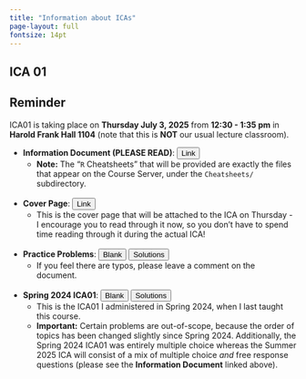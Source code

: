 ```yaml
---
title: "Information about ICAs"
page-layout: full
fontsize: 14pt
---
```


## ICA 01

::: {.callout-important}
## **Reminder**

ICA01 is taking place on **Thursday July 3, 2025** from **12:30 - 1:35 pm** in **Harold Frank Hall 1104** (note that this is **NOT** our usual lecture classroom).
:::

-   **Information Document (PLEASE READ)**: <a href="https://docs.google.com/document/d/18ONudNjYhVJy3x4qAyetUhk_ukvjMSoTFjGqMtPqAXE" target="_blank"><button type="button" class="btn btn-primary">Link</button></a>
    -   **Note:** The "`R` Cheatsheets" that will be provided are exactly the files that appear on the Course Server, under the `Cheatsheets/` subdirectory. <br /> <br />

-   **Cover Page**: <a href="https://docs.google.com/document/d/17Qtu_OtccK_tnIXJEhOjtTk1FBHXye9zB847WNHNybc" target="_blank"><button type="button" class="btn btn-primary">Link</button></a>
    -   This is the cover page that will be attached to the ICA on Thursday - I encourage you to read through it now, so you don't have to spend time reading through it during the actual ICA! <br /> <br />
  
-   **Practice Problems**: <a href="https://docs.google.com/document/d/1WCU1uBHv50QFUGat84q7bN170LsJDP_x4vMTodlhDDw" target="_blank"><button type="button" class="btn btn-primary">Blank</button></a> <a href="https://docs.google.com/document/d/1xr_4EfHeoPV04nRkRGfKfFF7AtQaIy9dmhxFPssL1Yg" target="_blank"><button type="button" class="btn btn-primary">Solutions</button></a>
    -   If you feel there are typos, please leave a comment on the document. <br /> <br />
    
    
-   **Spring 2024 ICA01**: <a href="https://docs.google.com/document/d/14ojmkKA4-nSMRj7kQS44bCQmoQYztYJG93QIfShRNIA" target="_blank"><button type="button" class="btn btn-primary">Blank</button></a> <a href="https://docs.google.com/document/d/1cwUoBQh_LmlWuc_pVHkJoQNfYJse4wXQhDTmNG4k6eg" target="_blank"><button type="button" class="btn btn-primary">Solutions</button></a>
    -   This is the ICA01 I administered in Spring 2024, when I last taught this course.
    -   **Important:** Certain problems are out-of-scope, because the order of topics has been changed slightly since Spring 2024. Additionally, the Spring 2024 ICA01 was entirely multiple choice whereas the Summer 2025 ICA will consist of a mix of multiple choice _and_ free response questions (please see the **Information Document** linked above). <br /> <br />
  

    
